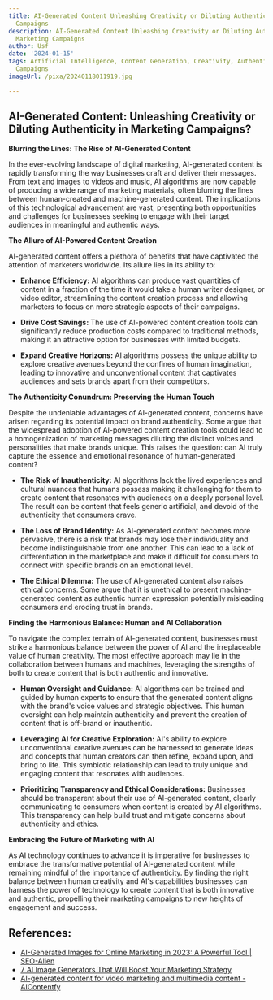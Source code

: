 ```yaml
---
title: AI-Generated Content Unleashing Creativity or Diluting Authenticity in Marketing
  Campaigns
description: AI-Generated Content Unleashing Creativity or Diluting Authenticity in
  Marketing Campaigns
author: Usf
date: '2024-01-15'
tags: Artificial Intelligence, Content Generation, Creativity, Authenticity, Marketing
  Campaigns
imageUrl: /pixa/20240118011919.jpg

---
```

## AI-Generated  Content: Unleashing Creativity  or Diluting Authenticity in Marketing Campaigns?

**Blurring the Lines: The Rise of  AI-Generated Content**

In the ever-evolving landscape of digital marketing, AI-generated  content is rapidly transforming the way businesses craft and deliver their messages. From text and images to videos and music, AI  algorithms are now capable of producing a wide range of marketing  materials, often blurring the lines between human-created and machine-generated content. The implications of this technological advancement are vast, presenting both opportunities and challenges for businesses seeking  to engage with their target audiences  in meaningful and authentic ways.

**The Allure  of AI-Powered Content Creation**

AI-generated content offers a plethora of benefits that have  captivated the attention of  marketers worldwide. Its allure lies in its ability to:

*  **Enhance Efficiency:** AI algorithms can produce vast quantities of content in a fraction of the time it would take a human writer designer, or video editor, streamlining the content creation process and allowing marketers to focus on more strategic aspects of their campaigns.

* **Drive Cost Savings:** The use of AI-powered content creation tools can significantly reduce production  costs compared to  traditional methods, making it an attractive option for businesses with limited budgets.

* **Expand Creative Horizons:** AI algorithms possess the unique ability to explore creative avenues beyond the  confines  of human imagination, leading to innovative and unconventional content that captivates audiences and sets brands apart from their competitors.

**The Authenticity Conundrum: Preserving the Human Touch**

Despite the undeniable advantages of AI-generated content, concerns have  arisen regarding  its potential  impact on brand authenticity. Some  argue that the  widespread  adoption  of AI-powered content  creation tools  could lead to a homogenization of marketing messages diluting the distinct voices and personalities that make brands unique. This raises  the question: can AI truly capture the essence and  emotional resonance of human-generated content?

* **The Risk of Inauthenticity:** AI algorithms lack the lived  experiences and cultural  nuances that humans possess making it challenging  for them to create content that resonates with audiences on a deeply personal  level. The result can be content that  feels generic artificial, and devoid of the authenticity that consumers crave.

* **The Loss of Brand Identity:** As AI-generated  content becomes more pervasive, there is a risk that  brands may lose their individuality and become indistinguishable from one another. This can lead to a lack of differentiation in the marketplace and make it  difficult for consumers to  connect with  specific brands on an emotional level.

* **The Ethical Dilemma:** The use of AI-generated content also raises ethical concerns. Some argue that it is unethical  to present machine-generated content as authentic human expression  potentially misleading consumers and eroding trust in brands.

**Finding the Harmonious Balance: Human and AI Collaboration**

To navigate the complex terrain of AI-generated content,  businesses  must strike a harmonious balance between  the power of AI and  the irreplaceable value of human creativity. The most effective approach may  lie in the collaboration between humans and machines,  leveraging the strengths of both to create content that is both  authentic and innovative.

* **Human Oversight and Guidance:** AI algorithms can be trained and guided by  human experts to ensure that the generated  content aligns with the brand's voice values  and strategic objectives. This human  oversight can help maintain authenticity  and prevent the creation of content that is off-brand or inauthentic.

* **Leveraging AI for  Creative Exploration:** AI's ability  to explore unconventional creative avenues can be harnessed to generate ideas and concepts that human creators can then refine, expand upon, and bring to life. This symbiotic relationship can lead  to truly unique and engaging content that resonates with audiences.

* **Prioritizing Transparency and  Ethical Considerations:** Businesses should be transparent about their use  of AI-generated content, clearly communicating to consumers when content is created by AI algorithms. This  transparency can help build trust and mitigate concerns  about authenticity and  ethics.

**Embracing the Future of Marketing with AI**

As  AI technology continues  to advance it is imperative for businesses to embrace the  transformative potential of AI-generated content  while remaining  mindful of the importance of authenticity. By finding  the  right balance between human creativity  and AI's  capabilities businesses can harness the power of technology to create  content that is both innovative and authentic, propelling their marketing campaigns to new heights of engagement and success.

## References:
- [AI-Generated Images for Online Marketing in 2023: A Powerful Tool | SEO-Alien](https://www.seo-alien.com/artificial-intelligence/ai-generated-images-for-online-marketing-in-2023-a-powerful-tool/)
- [7 AI Image Generators That Will Boost Your Marketing Strategy](https://influencermarketinghub.com/ai-image-generators/)
- [AI-generated content for video marketing and multimedia content - AIContentfy](https://aicontentfy.com/en/blog/ai-generated-content-for-video-marketing-and-multimedia-content)
